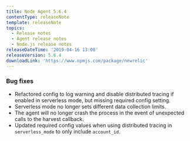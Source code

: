 ```yaml
---
title: Node Agent 5.6.4
contentType: releaseNote
template: releaseNote
topics:
  - Release notes
  - Agent release notes
  - Node.js release notes
releaseDateTime: '2019-04-16 13:00'
releaseVersion: 5.6.4
downloadLink: 'https://www.npmjs.com/package/newrelic'
---
```


### Bug fixes

* Refactored config to log warning and disable distributed tracing if enabled in serverless mode, but missing required config setting.
* Serverless mode no longer sets different data collection limits.
* The agent will no longer crash the process in the event of unexpected calls to the harvest callback.
* Updated required config values when using distributed tracing in `serverless_mode` to only include `account_id`.
